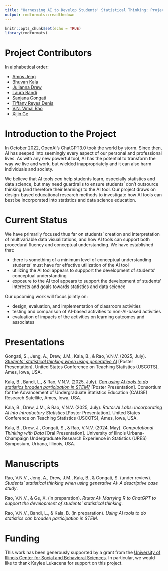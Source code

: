 ```yaml
---
title: "Harnessing AI to Develop Students' Statistical Thinking: Project Page"
output: rmdformats::readthedown
---
```


```r
knitr::opts_chunk$set(echo = TRUE)
library(rmdformats)
```

# Project Contributors

In alphabetical order: 

- [Amos Jeng](https://amosjeng.com/) 
- [Bhuvan Kala](https://www.linkedin.com/in/bhuvan-kala-072372216/)
- [Julianna Drew](https://www.linkedin.com/in/julianna-drew-96ba78286/)
- [Laura Bandi](https://laurambandi.com/)
- [Sanjana Gongati](https://www.linkedin.com/in/sanjana-gongati/)
- [Tiffany Reyes Denis](https://www.linkedin.com/in/reyesdenis/)
- [V.N. Vimal Rao](https://raovnv.github.io/research.html)
- [Xijin Ge](https://www.sdstate.edu/directory/xijin-ge)


# Introduction to the Project

In October 2022, OpenAI's ChatGPT3.0 took the world by storm. Since then, AI has seeped into seemingly every aspect of our personal and professional lives. As with any new powerful tool, AI has the potential to transform the way we live and work, but wielded inappropriately and it can also harm individuals and society. 

We believe that AI tools *can* help students learn, especially statistics and data science, but may need guardrails to ensure students' don't outsource thinking (and therefore their learning) to the AI tool. Our project draws on design-based educational research methods to investigate how AI tools can best be incorporated into statistics and data science education. 


# Current Status

We have primarily focused thus far on students' creation and interpretation of multivariable data visualizations, and how AI tools can support both procedural fluency and conceptual understanding. We have established that: 

- there is something of a minimum level of conceptual understanding students' must have for effective utilization of the AI tool 
- utilizing the AI tool appears to suppport the development of students' conceptual understanding
- exposure to the AI tool appears to support the development of students' interests and goals towards statistics and data science

Our upcoming work will focus jointly on: 

- design, evaluation, and implementation of classroom activities
- testing and comparison of AI-based activities to non-AI-based activities
- evaluation of impacts of the activities on learning outcomes and associates


# Presentations

Gongati, S., Jeng, A., Drew, J.M., Kala, B., & Rao, V.N.V. (2025, July). [*Students’ statistical thinking when using generative AI*](https://github.com/RaoVNV/HarnessingAI/blob/main/URS%202025%20Gongati%20et%20al.pdf) [Poster Presentation]. United States Conference on Teaching Statistics (USCOTS), Ames, Iowa, USA.

Kala, B., Bandi, L., & Rao, V.N.V. (2025, July). [*Can using AI tools to do statistics broaden participation in STEM?*](https://github.com/RaoVNV/HarnessingAI/blob/main/URS%202025%20Kala%20et%20al.pdf) [Poster Presentation]. Consortium for the Advancement of Undergraduate Statistics Education (CAUSE) Research Satellite, Ames, Iowa, USA.

Kala, B., Drew, J.M., & Rao, V.N.V. (2025, July). *Rtutor.AI Labs: Incorporating AI into Introductory Statistics* [Poster Presentation]. United States Conference on Teaching Statistics (USCOTS), Ames, Iowa, USA.

Kala, B., Drew, J., Gongati, S., & Rao, V.N.V. (2024, May). *Computational Thinking with Data* [Oral Presentation]. University of Illnois Urbana-Champaign Undergraduate Research Experience in Statistics (URES) Symposium, Urbana, Illinois, USA.


# Manuscripts

Rao, V.N.V., Jeng, A., Drew, J.M., Kala, B., & Gongati, S. (under review). *Students' statistical thinking when using generative AI: A descriptive case study*. 

Rao, V.N.V., & Ge, X. (in preparation). *Rtutor.AI: Marrying R to ChatGPT to support the development of students' statistical thinking*. 

Rao, V.N.V., Bandi, L., & Kala, B. (in preparation). *Using AI tools to do statistics can broaden participation in STEM*. 


# Funding

This work has been generously supported by a grant from the [University of Illinois Center for Social and Behavioral Sciences](https://csbs.research.illinois.edu/). In particular, we would like to thank Kaylee Lukacena for support on this project. 
